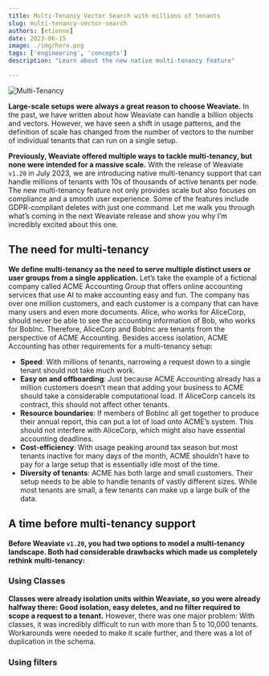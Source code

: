 ```yaml
---
title: Multi-Tenancy Vector Search with millions of tenants
slug: multi-tenancy-vector-search
authors: [etienne]
date: 2023-06-15
image: ./img/hero.png
tags: ['engineering', 'concepts']
description: "Learn about the new native multi-tenancy feature"

---
```


![Multi-Tenancy ](./img/hero.png)

<!-- truncate -->

<!-- Large-scale setups were always a great reason to choose Weaviate. Last year we wrote about the first time [a Weaviate setup ran with a billion objects & vectors](/blog/sphere-dataset-in-weaviate). What was a mere experiment back then is a regular production case today. But earlier this year, we saw a shift in usage patterns: As we onboarded more and more large-scale and enterprise users, the definition of scale shifted from the number of vectors to the number of individual tenants that can run on a single setup. -->
**Large-scale setups were always a great reason to choose Weaviate.** In the past, we have written about how Weaviate can handle a billion objects and vectors. However, we have seen a shift in usage patterns, and the definition of scale has changed from the number of vectors to the number of individual tenants that can run on a single setup.

<!--- Previously, Weaviate offered multiple ways to tackle multi-tenancy, but none were intended for a massive scale. Weaviate `v1.20` - coming in July 2023 - changes this once and for all: Native multi-tenancy support that scales to millions of tenants with 10s of thousands of active tenants per node. Yet scale is not the only point that makes the new multi-tenancy feature great; we put a lot of emphasis on compliance and a smooth UX. GDPR-compliant deletes with one command are just one of the many features. Let me walk you through what’s coming in the next Weaviate release and show you why I’m incredibly excited about this one. -->
**Previously, Weaviate offered multiple ways to tackle multi-tenancy, but none were intended for a massive scale.** With the release of Weaviate `v1.20` in July 2023, we are introducing native multi-tenancy support that can handle millions of tenants with 10s of thousands of active tenants per node. The new multi-tenancy feature not only provides scale but also focuses on compliance and a smooth user experience. Some of the features include GDPR-compliant deletes with just one command. Let me walk you through what’s coming in the next Weaviate release and show you why I’m incredibly excited about this one.

## The need for multi-tenancy

<!--- We define multi-tenancy as the need to serve multiple distinct users or user groups from a single application. Imagine a fictional company called ACME Accounting Group that offers online accounting services that use AI to make accounting easy and fun. The company has over one million customers. Each customer is a company that can have many users and even more documents. Alice, who works for AliceCorp, should never be able to see the accounting information of Bob, who works for BobInc. Therefore, AliceCorp and BobInc are tenants from the perspective of ACME Accounting. Besides access isolation, ACME Accounting has other requirements for a multi-tenancy setup: -->
**We define multi-tenancy as the need to serve multiple distinct users or user groups from a single application.** Let’s take the example of a fictional company called ACME Accounting Group that offers online accounting services that use AI to make accounting easy and fun. The company has over one million customers, and each customer is a company that can have many users and even more documents. Alice, who works for AliceCorp, should never be able to see the accounting information of Bob, who works for BobInc. Therefore, AliceCorp and BobInc are tenants from the perspective of ACME Accounting. Besides access isolation, ACME Accounting has other requirements for a multi-tenancy setup:

* **Speed**: With millions of tenants, narrowing a request down to a single tenant should not take much work.
* **Easy on and offboarding**: Just because ACME Accounting already has a million customers doesn’t mean that adding your business to ACME should take a considerable computational load. If AliceCorp cancels its contract, this should not affect other tenants.
* **Resource boundaries**: If members of BobInc all get together to produce their annual report, this can put a lot of load onto ACME’s system. This should not interfere with AliceCorp, which might also have essential accounting deadlines.
* **Cost-efficiency**: With usage peaking around tax season but most tenants inactive for many days of the month, ACME shouldn’t have to pay for a large setup that is essentially idle most of the time.
* **Diversity of tenants**: ACME has both large and small customers. Their setup needs to be able to handle tenants of vastly different sizes. While most tenants are small, a few tenants can make up a large bulk of the data.

## A time before multi-tenancy support

<!--- Before Weaviate `v1.20`, you had two options to model a multi-tenancy landscape. Both had considerable drawbacks which made us completely rethink multi-tenancy: -->
**Before Weaviate `v1.20`, you had two options to model a multi-tenancy landscape. Both had considerable drawbacks which made us completely rethink multi-tenancy:**

### Using Classes

<!--- Classes were already isolation units within Weaviate, so you were already halfway there: Good isolation, easy deletes, and no filter required to scope a request to a tenant. However, there was one major problem: With classes, it was incredibly difficult to run with more than 5 to 10,000 tenants. Workarounds were needed to make it scale further, and there was a lot of duplication in the schema. -->
**Classes were already isolation units within Weaviate, so you were already halfway there: Good isolation, easy deletes, and no filter required to scope a request to a tenant.** However, there was one major problem: With classes, it was incredibly difficult to run with more than 5 to 10,000 tenants. Workarounds were needed to make it scale further, and there was a lot of duplication in the schema.

### Using filters

<!--- Another approach was to
